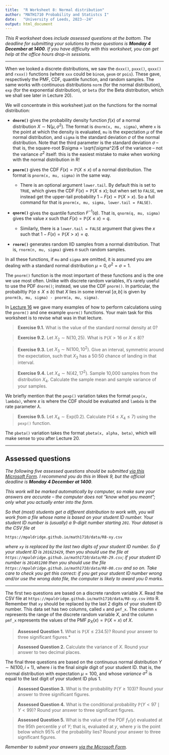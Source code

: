 ```yaml
---
title:  "R Worksheet 8: Normal distribution"
author: "MATH1710 Probability and Statistcs I"
date:   "University of Leeds, 2023--24"
output: html_document
---
```


*This R worksheet* does *include assessed questions at the bottom. The deadline for submitting your solutions to these questions is **Monday 4 December at 1400**. If you have difficulty with this worksheet, you can get help at the office hours drop-in sessions.*

------------------------------------------------------------------------


When we looked a discrete distributions, we saw the `dxxx()`, `pxxx()`, `qxxx()` and `rxxx()` functions (where `xxx` could be `binom`, `geom` or `pois`). These gave, respectively the PMF, CDF, quantile function, and random samples. The same works with continuous distributions `norm` (for the normal distribution), `exp` (for the exponential distribution), or `beta` (for the Beta distribution, which we shall see later in Lecture 20).

We will concentrate in this worksheet just on the functions for the normal distribution:

* **`dnorm()`** gives the probability density function $f(x)$ of a normal distribution $X \sim \mathrm{N}(\mu, \sigma^2)$. The format is `dnorm(x, mu, sigma)`, where `x` is the point at which the density is evaluated, `mu` is the expectation $\mu$ of the normal distribution, and `sigma` is the standard deviation $\sigma$ of the normal distribution. Note that the third parameter is the standard deviation $\sigma$ -- that is, the square-root $\sigma = \sqrt{\sigma^2}$ of the variance -- not the variance $\sigma^2$ itself: this is the easiest mistake to make when working with the normal distribution in R!

* **`pnorm()`** gives the CDF $F(x) = \mathbb P(X \leq x)$ of a normal distribution. The format is `pnorm(x, mu, sigma)` in the same way.
   * There is an optional argument `lower.tail`. By default this is set to `TRUE`, which gives the CDF $F(x) = \mathbb P(X \leq x)$; but when set to `FALSE`, we instead get the upper-tail probability $1 - F(x) = \mathbb P(X > x)$. So a full command for that is `pnorm(x, mu, sigma, lower.tail = FALSE)`.
   
* **`qnorm()`** gives the quantile function $F^{-1}(q)$. That is, `qnorm(q, mu, sigma)` gives the value $x$ such that $F(x) = \mathbb P(X \leq x ) = q$. 
   * Similarly, there is a `lower.tail = FALSE` argument that gives the $x$ such that $1 - F(x) = \mathbb P(X > x) = q$.
   
* **`rnorm()`** generates random IID samples from a normal distribution. That is, `rnorm(n, mu, sigma)` gives $n$ such random samples.

In all these functions, if `mu` and `sigma` are omitted, it is assumed you are dealing with a standard normal distribution $\mu = 0, \sigma^2 = \sigma = 1$.

The `pnorm()` function is the most important of these functions and is the one we use most often. Unlike with discrete random variables, it's rarely useful to use the PDF `dnorm()`; instead, we use the CDF `pnorm()`. In particular, the probabiltiy $\mathbb P(a \leq X \leq b)$ that $X$ lies in some interval $[a,b]$ is given by `pnorm(b, mu, sigma) - pnorm(a, mu, sigma)`.

In [Lecture 16](https://mpaldridge.github.io/math1710/L16-normal.html#normal-r) we gave many examples of how to perform calculations using the `pnorm()` and one example `qnorm()` functions. Your main task for this worksheet is to revise what was in that lecture.

> **Exercise 9.1.** What is the value of the standard normal density at 0?

> **Exercise 9.2.** Let $X_2 \sim \mathrm{N}(10, 25)$. What is $\mathbb P(X > 16 \text{ or } X \leq 8)$?

> **Exercise 9.3.** Let $X_3 \sim \mathrm{N} (100, 10^2)$. Give an interval, symmetric around the expectation, such that $X_3$ has a 50:50 chance of landing in that interval.

> **Exercise 9.4.** Let $X_4 \sim \mathrm{N}(42, 17^2)$. Sample 10,000 samples from the distribution $X_4$. Calculate the sample mean and sample variance of your samples.

We briefly mention that the `pexp()` variation takes the format `pexp(x, lambda)`, where $x$ is where the CDF should be evaluated and `lambda` is the rate parameter $\lambda$.

> **Exercise 9.5.** Let $X_4 \sim \mathrm{Exp}(0.2)$. Calculate $\mathbb P(4 \leq X_4 \leq 7)$ using the `pexp()` function.

The `pbeta()` variation takes the format `pbeta(x, alpha, beta)`, which will make sense to you after Lecture 20.

---

## Assessed questions

*The following five assessed questions should be submitted [via this Microsoft Form](https://forms.office.com/Pages/ResponsePage.aspx?id=qO3qvR3IzkWGPlIypTW3ywARQdZlKXRHsLcXi_ngX8NUNUxPUFVNMVc2NjlCNzMyRTVSSFlCVzE2NC4u). I recommend you do this in Week 9, but the official deadline is **Monday 4 December at 1400**.*

*This work will be marked automatically by computer, so make sure your answers are accurate -- the computer does not "know what you meant"; only what you actually enter into the form.*

*So that (most) students get a different distribution to work with, you will work from a file whose name is based on your student ID number. Your student ID number is (usually) a 9-digit number starting `201`. Your dataset is the CSV file at*

```
https://mpaldridge.github.io/math1710/data/R8-xy.csv
```

*where `xy` is replaced by the last two digits of your student ID number. So if your student ID is `201623429`, then you should use the file at `https://mpaldridge.github.io/math1710/data/R8-29.csv`; if your student ID number is `201491200` then you should use the file `https://mpaldridge.github.io/math1710/data/R8-00.csv` and so on. Take care to check you get this correct: if you get your student ID number wrong and/or use the wrong data file, the computer is likely to award you 0 marks.*

---

The first two questions are based on a discrete random variable $X$. Read the CSV file at `https://mpaldridge.github.io/math1710/data/R8-xy.csv` into R. Remember that `xy` should be replaced by the last 2 digits of your student ID number. This data set has two columns, called `x` and `pmf_x`. The column `x` represents the range of the discrete random variable $X$, and the column `pmf_x` represents the values of the PMF $p_X(x) = \mathbb P(X = x)$ of $X$.

> **Assessed Question 1.** What is $\mathbb P(X \leq 234.5)$? Round your answer to three significant figures.*

> **Assessed Question 2.** Calculate the variance of $X$. Round your answer to two decimal places.

The final three questions are based on the continuous normal distribution $Y \sim \mathrm{N}(100, i+1)$, where $i$ is the final *single* digit of your student ID. that is, the normal distribution with expectation $\mu = 100$, and whose *variance* $\sigma^2$ is equal to the last digit of your student ID plus 1.

> **Assessed Question 3.** What is the probability $\mathbb P(Y \geq 103)$? Round your answer to three significant figures.

> **Assessed Question 4.** What is the conditional probability $\mathbb P(Y < 97 \mid Y < 99)$? Round your answer to three significant figures.

> **Assessed Question 5.** What is the value of the PDF $f_Y(y)$ evaluated at the 95th percentile $y$ of $Y$; that is, evaluated at $y$, where $y$ is the point below which 95% of the probability lies? Round your answer to three significant figures.

*Remember to submit your answers [via the Microsoft Form](https://forms.office.com/Pages/ResponsePage.aspx?id=qO3qvR3IzkWGPlIypTW3ywARQdZlKXRHsLcXi_ngX8NUNUxPUFVNMVc2NjlCNzMyRTVSSFlCVzE2NC4u).*